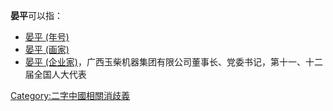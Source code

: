 '''晏平'''可以指：
* [[晏平_(年号)|晏平 (年号)]]
* [[晏平_(画家)|晏平 (画家)]]
* [[晏平_(企业家)|晏平 (企业家)]]，广西玉柴机器集团有限公司董事长、党委书记，第十一、十二届全国人大代表

{{disambig}}

[[Category:二字中國相關消歧義|Category:二字中國相關消歧義]]